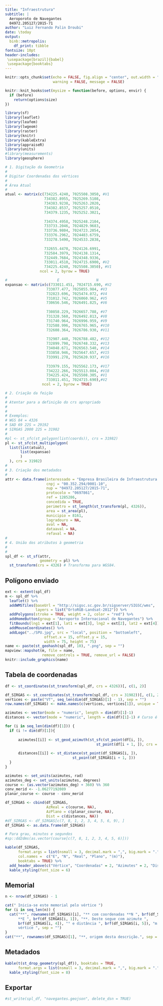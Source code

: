 ```yaml
---
title: "Infraestrutura"
subtitle: |
  Aeroporoto de Navegantes  
  04972.205127/2015-71
author: "Luiz Fernando Palin Droubi"
date: \today
output: 
  binb::metropolis:
    df_print: tibble
fontsize: 10pt
header-includes:
 \usepackage[brazil]{babel}
 \usepackage{booktabs}
---
```


```r
knitr::opts_chunk$set(echo = FALSE, fig.align = "center", out.width = "100%", 
                      warning = FALSE, message = FALSE)

knitr::knit_hooks$set(mysize = function(before, options, envir) {
  if (before) 
    return(options$size)
})

library(sf)
library(leaflet)
library(leafem)
library(lwgeom)
library(raster)
library(knitr)
library(kableExtra)
library(appraiseR)
library(units)
#library(measurements)
library(geosphere)
```

```r
# 1. Digitação da Geometria
#  
# Digitar Coordenadas dos vértices
#
# Área Atual
#             
atual <- matrix(c(734225.4240, 7025508.3050, #V1
                  734382.8955, 7025269.5108,
                  734383.9238, 7025263.2020,
                  734382.8537, 7025257.0510,
                  734379.1235, 7025252.3021,
                  
                  734374.4958, 7025248.2104,
                  733733.2046, 7024829.9683,
                  733736.9804, 7024723.2054,
                  733376.2962, 7024483.6759,
                  733278.5490, 7024533.2838,
                  
                  732655.4470, 7024126.6991,
                  732584.3979, 7024138.1314,
                  732449.7684, 7024348.9336,
                  733011.4510, 7024715.6900, #V2
                  734225.4240, 7025508.3050), #V1
                ncol = 2, byrow = TRUE)

#                       E                 N
expansao <- matrix(c(733011.451, 7024715.690, #V2
                   733077.477, 7025055.984, #V3
                   732823.696, 7025474.072, #V4
                   731012.742, 7026060.962, #V5
                   730656.546, 7026491.825, #V6
                   
                   730858.229, 7026657.788, #V7
                   731328.560, 7026492.813, #V8
                   731740.964, 7026996.959, #V9
                   732588.996, 7026765.965, #V10
                   732608.364, 7026786.930, #V11
                   
                   732907.440, 7026788.482, #V12
                   732899.798, 7026748.332, #V13
                   734048.671, 7026563.540, #V14
                   733858.946, 7025647.657, #V15
                   733991.278, 7025620.937, #V16
                   
                   733979.155, 7025562.173, #V17
                   734222.266, 7025513.084, #V18
                   734225.424, 7025508.305, #V1
                   733011.451, 7024715.690),#V2
                 ncol = 2, byrow = TRUE)

# 2. Criação da feição  
#
# Atentar para a definição do crs apropriado
# 
#
# Exemplos:
# WGS 84 = 4326
# SAD 69 22S = 29192
# SIRGAS 2000 22S = 31982
#
#pl <- st_sfc(st_polygon(list(coords)), crs = 31982)
pl <- st_sfc(st_multipolygon(
  list(list(atual),
       list(expansao)
       )
  ), crs = 31982)
#
# 3. Criação dos metadados  
#
attr <- data.frame(interessado = "Empresa Brasileira de Infraestrutura Aeroportuária (INFRAERO)",
                   cnpj = "00.352.294/0001-10",
                   nup = "04972.205127/2015-71",
                   protocolo = "0697861",
                   ref = 1285286,
                   concedida = TRUE,
                   perimetro = st_length(st_transform(pl, 4326)),
                   area = st_area(pl),
                   municipio = 8161,
                   logradouro = NA,
                   aval = NA,
                   dataaval = NA,
                   refaval = NA)
#
# 4. União dos atributos à geometria
#
#
spl_df <- st_sf(attr,
                geometry = pl) %>%
  st_transform(crs = 4326) # Transforma para WGS84.
```

## Polígono enviado

```r
ext <- extent(spl_df)
m <- spl_df %>% 
  leaflet() %>% 
  addWMSTiles(baseUrl = "http://sigsc.sc.gov.br/sigserver/SIGSC/wms", 
              layers = list("OrtoRGB-Landsat-2012")) %>%
  addPolygons(stroke = TRUE, weight = 2, color = "red") %>%
  addHomeButton(group = "Aeroporto Internacional de Navegantes") %>%
  fitBounds(lng1 = ext[1], lat1 = ext[3], lng2 = ext[2], lat2 = ext[4]) %>% 
  addMouseCoordinates() %>%
  addLogo("../SPU.jpg", src = "local", position = "bottomleft", 
                  offset.x = 15, offset.y = 15, 
                  width = 75, height = 75)
name <- paste(st_geohash(spl_df, 10), ".png", sep = "")
mapview::mapshot(m, file = name, 
                 remove_controls = TRUE, remove_url = FALSE)
knitr::include_graphics(name)
```

## Tabela de coordenadas

```r
df <- st_coordinates(st_transform(spl_df, crs = 4326))[, c(1, 2)]

df_SIRGAS <- st_coordinates(st_transform(spl_df, crs = 31982))[, c(1, 2)]
vertices <- paste("VT", seq_len(dim(df_SIRGAS)[1] - 1), sep = "")
row.names(df_SIRGAS) <- make.names(c(vertices, vertices[1]), unique = TRUE)

azimutes <- vector(mode = "numeric", length = dim(df)[1]-1)
distances <- vector(mode = "numeric", length = dim(df)[1]-1) # Curso é o azimute de 0 a 360

for (i in seq_len(dim(df)[1])) {
  if (i != dim(df)[1]){
    
      azimutes[[i]] <- st_geod_azimuth(st_sfc(st_point(df[i, ]), 
                                          st_point(df[i + 1, ]), crs = 4326))
      
      distances[[i]] <- st_distance(st_point(df_SIRGAS[i, ]),
                               st_point(df_SIRGAS[i + 1, ]))
  }
}

azimutes <- set_units(azimutes, rad)
azimutes_deg <- set_units(azimutes, degrees)
course <- (as.vector(azimutes_deg) + 360) %% 360
conv_merid <- -1.06277192089
planar_course <- course - conv_merid

df_SIRGAS <- cbind(df_SIRGAS, 
                   AzReal = c(course, NA),
                   AzPlano = c(planar_course, NA),
                   Dist = c(distances, NA))
#df_SIRGAS <- df_SIRGAS[c(7, 8, 1, 2, 3, 4, 5, 6, 9), ]
df_SIRGAS <- as.data.frame(df_SIRGAS)

# Para grau, minutos e segundos
#sp::dd2dms(as.vector(course[c(7, 8, 1, 2, 3, 4, 5, 6)]))

kable(df_SIRGAS, 
      format.args = list(nsmall = 3, decimal.mark = ",", big.mark = "."),
      col.names =  c("E", "N", "Real", "Plano", "(m)"),
      booktabs = TRUE) %>%
  add_header_above(c("Vértice", "Coordenadas" = 2, "Azimutes" = 2, "Distância")) %>%
  kable_styling(font_size = 6)
```

## Memorial

```r
n <- nrow(df_SIRGAS) - 1
```


```r
cat(" Inicia-se este memorial pelo vértice ")
for (i in seq_len(n)) {
  cat("**", rownames(df_SIRGAS)[i], "** com coordenadas **N ", brf(df_SIRGAS[i, 2]), "** e 
      **E ", brf(df_SIRGAS[i, 1]), "**. Deste segue com azimute ", 
      brf(df_SIRGAS[i, 4]), "° e distância ", brf(df_SIRGAS[i, 5]), "m até o 
      vértice ", sep = "")
}
cat("**", rownames(df_SIRGAS)[1], "**, origem desta descrição.", sep = "")
```

## Metadados

```r
kable(t(st_drop_geometry(spl_df)), booktabs = TRUE, 
      format.args = list(nsmall = 3, decimal.mark = ",", big.mark = ".")) %>%
  kable_styling(font_size = 8)
```


## Exportar

```r
#st_write(spl_df, "navegantes.geojson", delete_dsn = TRUE)
```


